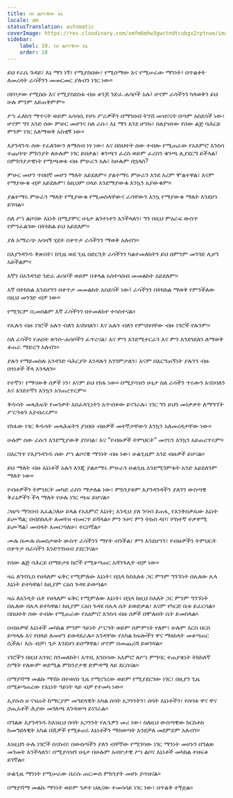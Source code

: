 ```yaml
---
title: ስነ ልቦናዊው እኔ
locale: am
statusTranslation: automatic
coverImage: https://res.cloudinary.com/xmfm6mhw3gwctndtcubgx2rptnae/image/upload/v1741354419/small_cover_la_gran_rebelion_28716e29d2.webp
sidebar:
    label: 10. ስነ ልቦናዊው እኔ
    order: 10
---
```

ይህ የራሴ ጉዳይ፣ እኔ ማን ነኝ፣ የሚያስበው፣ የሚሰማው እና የሚሠራው ማንነት፣ በጥልቀት ለመረዳት ራሳችንን መመርመር ያለብን ነገር ነው።

በየቦታው የሚስቡ እና የሚያስደስቱ ብዙ ቆንጆ ንድፈ ሐሳቦች አሉ፤ ሆኖም ራሳችንን ካላወቅን ይህ ሁሉ ምንም አይጠቅምም።

ሥነ ፈለክን ማጥናት ወይም አሳሳቢ የሆኑ ሥራዎችን በማንበብ ትንሽ መዝናናት በጣም አስደሳች ነው፣ ሆኖም ግን አንድ ሰው ምሁር መሆንና ስለ ራሱ፣ እኔ ማን እንደ ሆንኩ፣ ስለያዝነው የሰው ልጅ ባሕርይ ምንም ነገር አለማወቅ አስቂኝ ነው።

እያንዳንዱ ሰው የፈለገውን ለማሰብ ነፃ ነው፣ እና በስህተት ሰው ተብሎ የሚጠራው የአእምሮ እንስሳ ተጨባጭ ምክንያት ለሁሉም ነገር ይበቃል፣ ቁንጫን ፈረስ ወይም ፈረስን ቁንጫ ሊያደርግ ይችላል፤ በምክንያታዊነት የሚጫወቱ ብዙ ምሁራን አሉ፣ ከሁሉም በኋላስ?

ምሁር መሆን ጥበበኛ መሆን ማለት አይደለም። ያልተማሩ ምሁራን እንደ አረም ሞልተዋል፣ እናም የማያውቁ ብቻ አይደሉም፣ ከዚህም በላይ እንደማያውቁ እንኳን አያውቁም።

ያልተማሩ ምሁራን ማለት የሚያውቁ የሚመስላቸውና ራሳቸውን እንኳ የማያውቁ ማለት እንደሆነ ይገባል።

ስለ ሥነ ልቦናው እኔነት በሚያምር ሁኔታ ልንተነተን እንችላለን፣ ግን በዚህ ምዕራፍ ውስጥ የምንፈልገው በትክክል ይህ አይደለም።

ያለ አማራጭ አሳዛኝ ሂደት በቀጥታ ራሳችንን ማወቅ አለብን።

በእያንዳንዱ ቅጽበት፣ ከጊዜ ወደ ጊዜ በድርጊት ራሳችንን ካልተመለከትን ይህ በምንም መንገድ ሊሆን አይችልም።

እኛን በአንዳንድ ንድፈ ሐሳቦች ወይም በቀላል አስተሳሰብ መመልከት አይደለም።

እኛ በትክክል እንደሆንን በቀጥታ መመልከት አስደሳች ነው፤ ራሳችንን በትክክል ማወቅ የምንችለው በዚህ መንገድ ብቻ ነው።

የሚገርም ቢመስልም እኛ ራሳችንን በተመለከተ ተሳስተናል።

የሌሉን ብዙ ነገሮች አሉን ብለን እናስባለን፣ እና አሉን ብለን የምናስባቸው ብዙ ነገሮች የሉንም።

ስለ ራሳችን የሐሰት ጽንሰ-ሐሳቦችን ፈጥረናል፣ እና ምን እንደሚተርፈን እና ምን እንደጎደለን ለማወቅ ቆጠራ ማድረግ አለብን።

ያሉን የማይመስሉ አንዳንድ ባሕርያት እንዳሉን እንገምታለን፣ እናም በእርግጠኝነት ያሉንን ብዙ በጎነቶች ችላ እንላለን።

የተኛን፣ የማናውቅ ሰዎች ነን፣ እናም ይህ የከፋ ነው። በሚያሳዝን ሁኔታ ስለ ራሳችን ጥሩውን እናስባለን እና እንደተኛን እንኳን አንጠረጥርም።

ቅዱሳት መጻሕፍት የመንቃት አስፈላጊነትን አጥብቀው ይናገራሉ፣ ነገር ግን ይህን መነቃቃት ለማግኘት ሥርዓቱን አያብራሩም።

የከፋው ነገር ቅዱሳት መጻሕፍትን ያነበቡ ብዙዎች መተኛታቸውን እንኳን አለመረዳታቸው ነው።

ሁሉም ሰው ራሱን እንደሚያውቅ ያስባል፣ እና "የብዙዎች ትምህርት" መኖሩን እንኳን አይጠረጥሩም።

በእርግጥ የእያንዳንዱ ሰው ሥነ ልቦናዊ ማንነት ብዙ ነው፣ ሁልጊዜም እንደ ብዙዎች ይሆናል።

ይህ ማለት ብዙ እኔነቶች አሉን እንጂ ያልተማሩ ምሁራን ሁልጊዜ እንደሚገምቱት አንድ አይደለንም ማለት ነው።

የብዙዎችን ትምህርት መካድ ራስን ማታለል ነው፣ ምክንያቱም እያንዳንዳችን ያለንን ውስጣዊ ቅራኔዎችን ችላ ማለት የሁሉ ነገር ጫፍ ይሆናል።

ጋዜጣ ማንበብ እፈልጋለሁ ይላል የአእምሮ እኔነት; እንዲህ ያለ ንባብ ይጠፋ, የእንቅስቃሴው እኔነት ይጮኻል; በብስክሌት ለመጓዝ ብመርጥ ይሻላል። ምን ጉዞና ምን ትኩስ ዳቦ፣ ሦስተኛ ተቃዋሚ ይጮኻል፤ መብላት እመርጣለሁ፣ ተርቦኛል።

ሙሉ በሙሉ በመስታወት ውስጥ ራሳችንን ማየት ብንችል፣ ምን እንደሆንን፣ የብዙዎችን ትምህርት በቀጥታ በራሳችን እንድንገነዘብ ያደርገናል።

የሰው ልጅ ባሕርይ በማይታዩ ክሮች የሚቆጣጠር አሻንጉሊት ብቻ ነው።

ዛሬ ለግኖሲስ የዘላለም ፍቅር የሚምለው እኔነት፣ በኋላ ከስእለቱ ጋር ምንም ግንኙነት በሌለው ሌላ እኔነት ይተካዋል፤ ከዚያም ርዕሰ ጉዳዩ ይወጣል።

ዛሬ ለአንዲት ሴት የዘላለም ፍቅር የሚምለው እኔነት፣ በኋላ ከዚህ ስእለት ጋር ምንም ግንኙነት በሌለው በሌላ ይተካዋል፣ ከዚያም ርዕሰ ጉዳዩ በሌላ ሴት ይወድቃል፣ እናም የካርድ ቤቱ ይፈርሳል። በስህተት ሰው ተብሎ የሚጠራው የአዕምሮ እንስሳ ብዙ ሰዎች በሞሉበት ቤት ይመስላል።

በብዙዎቹ እኔነቶች መካከል ምንም ዓይነት ሥርዓት ወይም ስምምነት የለም፣ ሁሉም እርስ በርስ ይጣላሉ እና የበላይ ለመሆን ይወዳደራሉ። አንዳቸው የአካል ክፍሎችን ዋና ማዕከላት መቆጣጠር ሲችሉ፣ እሱ ብቻ፣ ጌታ እንደሆነ ይሰማዋል፣ ሆኖም በመጨረሻ ይወገዳል።

ነገሮችን በዚህ አንፃር ስንመለከት፣ አጥቢ እንስሳው አእምሮ ለሥነ ምግባር ተጠያቂነት ትክክለኛ ስሜት የለውም ወደሚል ምክንያታዊ ድምዳሜ ላይ ደርሰናል።

በማያሻማ መልኩ ማሽኑ በተወሰነ ጊዜ የሚናገረው ወይም የሚያደርገው ነገር፣ በዚያን ጊዜ በሚቆጣጠረው የእኔነት ዓይነት ላይ ብቻ የተመካ ነው።

ኢየሱስ ዘ ናዝሬት ከማርያም መግደላዊት አካል ሰባት አጋንንትን፣ ሰባት እኔነቶችን፣ የሰባቱ ዋና ዋና ኃጢአቶች ሕያው መገለጫ እንዳወጣ ይነገራል።

በግልጽ እያንዳንዱ ከእነዚህ ሰባት አጋንንት የሌጌዎን መሪ ነው፣ ስለዚህ ውስጣዊው ክርስቶስ ከመግደላዊት አካል በሺዎች የሚቆጠሩ እኔነቶችን ማስወጣት እንደቻለ መደምደም አለብን።

እነዚህን ሁሉ ነገሮች ስናስብ፣ በውስጣችን ያለን ብቸኛው የሚገባው ነገር ማንነት መሆኑን በግልጽ መገመት እንችላለን፣ በሚያሳዝን ሁኔታ በሁሉም አብዮታዊ ሥነ ልቦና እኔነቶች መካከል ተዘፍቆ ይገኛል።

ሁልጊዜ ማንነት የሚሠራው በራሱ ጠርሙስ ምክንያት መሆኑ ያሳዝናል።

በማያሻማ መልኩ ማንነት ወይም ንቃተ ህሊናው ተመሳሳይ ነገር ነው፣ በጥልቅ ተኝቷል።

